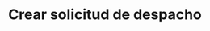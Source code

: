 ---
title: "Crear solicitud de despacho"
description: "Usa este metodo para crear una solicitud de despacho"
openapi: "Post /creaciondespacho/{id}"
---